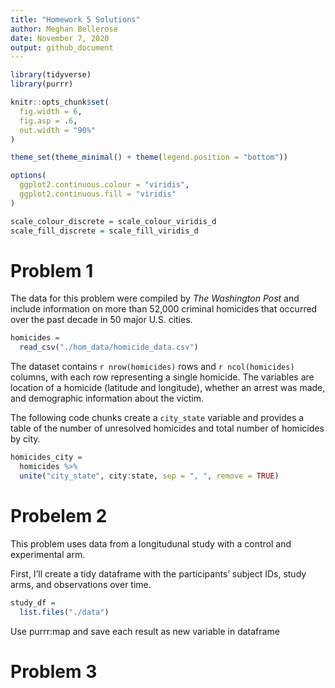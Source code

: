 ```yaml
---
title: "Homework 5 Solutions"
author: Meghan Bellerose
date: November 7, 2020
output: github_document
---
```


```r
library(tidyverse)
library(purrr)

knitr::opts_chunk$set(
  fig.width = 6,
  fig.asp = .6,
  out.width = "90%"
)

theme_set(theme_minimal() + theme(legend.position = "bottom"))

options(
  ggplot2.continuous.colour = "viridis",
  ggplot2.continuous.fill = "viridis"
)

scale_colour_discrete = scale_colour_viridis_d
scale_fill_discrete = scale_fill_viridis_d
```

# Problem 1

The data for this problem were compiled by _The Washington Post_ and include information on more than 52,000 criminal homicides that occurred over the past decade in 50 major U.S. cities. 

```r
homicides = 
  read_csv("./hom_data/homicide_data.csv")
```

The dataset contains `r nrow(homicides)` rows and `r ncol(homicides)` columns, with each row representing a single homicide. The variables are location of a homicide (latitude and longitude), whether an arrest was made, and demographic information about the victim. 

The following code chunks create a `city_state` variable and provides a table of the number of unresolved homicides and total number of homicides by city.

```r
homicides_city = 
  homicides %>% 
  unite("city_state", city:state, sep = ", ", remove = TRUE)
```

# Probelem 2

This problem uses data from a longitudunal study with a control and experimental arm.

First, I'll create a tidy dataframe with the participants' subject IDs, study arms, and observations over time. 

```r
study_df = 
  list.files("./data")
```

Use purrr:map and save each result as new variable in dataframe 

# Problem 3


